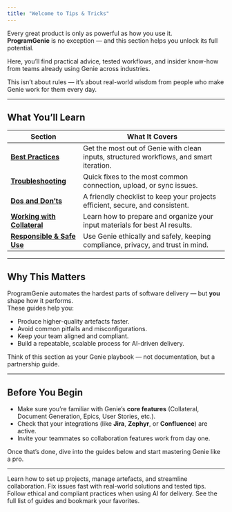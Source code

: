 ```yaml
---
title: "Welcome to Tips & Tricks"
---
```

Every great product is only as powerful as how you use it.  
**ProgramGenie** is no exception — and this section helps you unlock its full potential.

Here, you’ll find practical advice, tested workflows, and insider know-how from teams already using Genie across industries.

<Note>This isn’t about rules — it’s about real-world wisdom from people who make Genie work for them every day.</Note>

---

## What You’ll Learn

| Section | What It Covers |
|----------|----------------|
| **[Best Practices](/tipstricks/best-practices)** | Get the most out of Genie with clean inputs, structured workflows, and smart iteration. |
| **[Troubleshooting](/tipstricks/troubleshooting)** | Quick fixes to the most common connection, upload, or sync issues. |
| **[Dos and Don’ts](/tipstricks/dos-and-donts)** | A friendly checklist to keep your projects efficient, secure, and consistent. |
| **[Working with Collateral](/tipstricks/working-with-collateral)** | Learn how to prepare and organize your input materials for best AI results. |
| **[Responsible & Safe Use](/tipstricks/responsible-use)** | Use Genie ethically and safely, keeping compliance, privacy, and trust in mind. |

---

## Why This Matters

ProgramGenie automates the hardest parts of software delivery — but **you** shape how it performs.  
These guides help you:
- Produce higher-quality artefacts faster.  
- Avoid common pitfalls and misconfigurations.  
- Keep your team aligned and compliant.  
- Build a repeatable, scalable process for AI-driven delivery.

<Tip>Think of this section as your Genie playbook — not documentation, but a partnership guide.</Tip>

---

## Before You Begin

- Make sure you’re familiar with Genie’s **core features** (Collateral, Document Generation, Epics, User Stories, etc.).  
- Check that your integrations (like **Jira**, **Zephyr**, or **Confluence**) are active.  
- Invite your teammates so collaboration features work from day one.  

Once that’s done, dive into the guides below and start mastering Genie like a pro.

---

<Columns cols={2}>
  <Card title="Start with Best Practices" href="/tipstricks/best-practices">
    Learn how to set up projects, manage artefacts, and streamline collaboration.
  </Card>

  <Card title="Jump to Troubleshooting" href="/tipstricks/troubleshooting">
    Fix issues fast with real-world solutions and tested tips.
  </Card>

  <Card title="Learn Safe Use" href="/tipstricks/responsible-use">
    Follow ethical and compliant practices when using AI for delivery.
  </Card>

  <Card title="Explore All Topics" href="/tipstricks/best-practices">
    See the full list of guides and bookmark your favorites.
  </Card>
</Columns>
